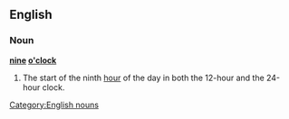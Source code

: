 ==English==

===Noun===
'''[[nine]] [[o'clock]]'''

# The start of the ninth [[hour]] of the day in both the 12-hour and the 24-hour clock.

[[Category:English nouns]]
